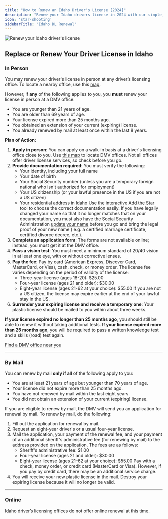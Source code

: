 ```yaml
---
title: "How to Renew an Idaho Driver's License [2024]"
description: "Renew your Idaho drivers license in 2024 with our simple, step-by-step guide. Find all the necessary requirements, forms, fees, and online renewal options to ensure a hassle-free experience. Stay legal and avoid fines - start your renewal process now!"
icon: 'star-shooting'
sidebarTitle: "Idaho DL Renewal"
---
```

![Renew your Idaho driver's license](https://driving-tests.org/wp-content/uploads/2024/07/renew-idaho-drivers-license.jpg)
## Replace or Renew Your Driver License in Idaho

### In Person

You may renew your driver's license in person at any driver’s licensing office. To locate a nearby office, use this [map](https://driving-tests.org/dmv-near-me/idaho-dmv-office-locations/).

However, if **any** of the following applies to you, you **must** renew your license in person at a DMV office:
- You are younger than 21 years of age.
- You are older than 69 years of age.
- Your license expired more than 25 months ago.
- You obtained an extension of your current (expiring) license.
- You already renewed by mail at least once within the last 8 years.

**Plan of Action:**
1. **Apply in person**: You can apply on a walk-in basis at a driver's licensing office close to you. Use [this map](https://driving-tests.org/dmv-near-me/idaho-dmv-office-locations/) to locate DMV offices. Not all offices offer driver license services, so check before you go.
2. **Provide documentation required**: You must verify the following:
   - Your identity, including your full name
   - Your date of birth
   - Your Social Security number (unless you are a temporary foreign national who isn't authorized for employment)
   - Your US citizenship (or your lawful presence in the US if you are not a US citizen)
   - Your residential address in Idaho
   Use the interactive [Add the Star](http://itd.idaho.gov/starcard/add-the-star-tool-01.html) tool to choose the correct documentation easily.
   If you have legally changed your name so that it no longer matches that on your documentation, you must also have the Social Security Administration [update your name](https://faq.ssa.gov/link/portal/34011/34019/Article/3749/How-do-I-change-or-correct-my-name-on-my-Social-Security-number-card) before you go and bring the legal proof of your new name ( e.g. a certified marriage certificate, certified divorce decree, etc.).
3. **Complete an application form**: The forms are not available online; instead, you must get it at the DMV office.
4. **Pass a vision test**: You must meet a minimum standard of 20/40 vision in at least one eye, with or without corrective lenses.
5. **Pay the fee**: Pay by card (American Express, Discover Card, MasterCard, or Visa), cash, check, or money order. The license fee varies depending on the period of validity of the license:
   - Three-year license (ages 18-20): $25.00
   - Four-year license (ages 21 and older): $30.00
   - Eight-year license (ages 21-62 at your choice): $55.00
   If you are not a US citizen, the license may expire earlier at the end of your lawful stay in the US.
6. **Surrender your expiring license and receive a temporary one**: Your plastic license should be mailed to you within about three weeks.

**If your license expired no longer than 25 months ago**, you should still be able to renew it without taking additional tests.
**If your license expired more than 25 months ago**, you will be required to pass a written knowledge test and a skills (road) test again.

[Find a DMV office near you](https://driving-tests.org/dmv-near-me/)

---

### By Mail

You can renew by mail **only if all** of the following apply to you:
- You are at least 21 years of age but younger than 70 years of age.
- Your license did not expire more than 25 months ago.
- You have not renewed by mail within the last eight years.
- You did not obtain an extension of your current (expiring) license.

If you are eligible to renew by mail, the DMV will send you an application for renewal by mail. To renew by mail, do the following:
1. Fill out the application for renewal by mail.
2. Request an eight-year driver's or a usual four-year license.
3. Mail the application, your payment of the renewal fee, and your payment of an additional sheriff's administrative fee (for renewing by mail) to the address provided on the application. The fees are as follows:
   - Sheriff's administrative fee: $1.00
   - Four-year license (ages 21 and older): $30.00
   - Eight-year license (ages 21–62 at your choice): $55.00
   Pay with a check, money order, or credit card (MasterCard or Visa). However, if you pay by credit card, there may be an additional service charge.
4. You will receive your new plastic license in the mail. Destroy your expiring license because it will no longer be valid.

---

### Online

Idaho driver’s licensing offices do not offer online renewal at this time.

<Snippet file="renewal-state-block.mdx" />